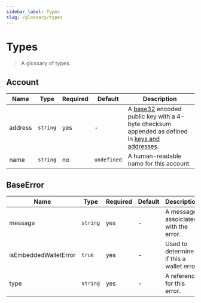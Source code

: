 ```yaml
---
sidebar_label: Types
slug: /glossary/types
---
```



# Types

> A glossary of types.

<SectionBreak />

## Account

| Name    | Type     | Required | Default     | Description                                                                                                                      |
|---------|----------|----------|-------------|----------------------------------------------------------------------------------------------------------------------------------|
| address | `string` | yes      | -           | A [base32][rfc4648_6] encoded public key with a 4-byte checksum appended as defined in [keys and addresses][keys-and-addresses]. |
| name    | `string` | no       | `undefined` | A human-readable name for this account.                                                                                          |

<SectionBreak />

## BaseError

| Name                  | Type     | Required | Default | Description                               |
|-----------------------|----------|----------|---------|-------------------------------------------|
| message               | `string` | yes      | -       | A message assoiciated with the error.     |
| isEmbeddedWalletError | `true`   | yes      | -       | Used to determine if this a wallet error. |
| type                  | `string` | yes      | -       | A reference for this error.               |

<SectionBreak />

<!-- links -->
[keys-and-addresses]: https://developer.algorand.org/docs/get-details/accounts/#keys-and-addresses
[rfc4648_6]: https://datatracker.ietf.org/doc/html/rfc4648#section-6
